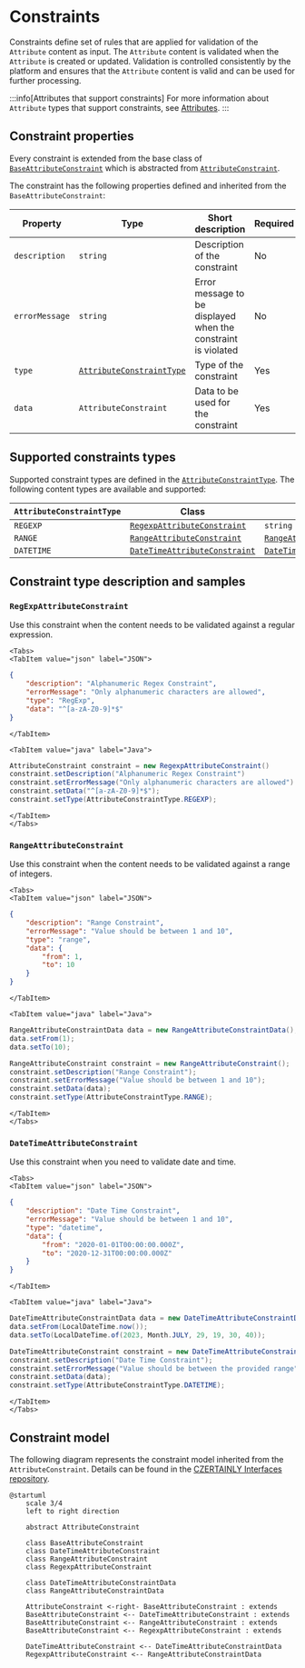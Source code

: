 
# Constraints

Constraints define set of rules that are applied for validation of the `Attribute` content as input. The `Attribute` content is validated when the `Attribute` is created or updated. Validation is controlled consistently by the platform and ensures that the `Attribute` content is valid and can be used for further processing.

:::info[Attributes that support constraints]
For more information about `Attribute` types that support constraints, see [Attributes](attributes).
:::

## Constraint properties

Every constraint is extended from the base class of [`BaseAttributeConstraint`](https://github.com/3KeyCompany/CZERTAINLY-Interfaces/blob/master/src/main/java/com/czertainly/api/model/common/attribute/v2/constraint/BaseAttributeConstraint.java) which is abstracted from [`AttributeConstraint`](https://github.com/3KeyCompany/CZERTAINLY-Interfaces/blob/master/src/main/java/com/czertainly/api/model/common/attribute/v2/constraint/AttributeConstraint.java).

The constraint has the following properties defined and inherited from the `BaseAttributeConstraint`:

| Property       | Type                                                      | Short description                                             | Required                                      |
|----------------|-----------------------------------------------------------|---------------------------------------------------------------|-----------------------------------------------|
| `description`  | `string`                                                  | Description of the constraint                                 | <span class="badge badge--danger">No</span>   |
| `errorMessage` | `string`                                                  | Error message to be displayed when the constraint is violated | <span class="badge badge--danger">No</span>   |
| `type`         | [`AttributeConstraintType`](#supported-constraints-types) | Type of the constraint                                        | <span class="badge badge--success">Yes</span> |
| `data`         | `AttributeConstraint`                                     | Data to be used for the constraint                            | <span class="badge badge--success">Yes</span> |

## Supported constraints types

Supported constraint types are defined in the [`AttributeConstraintType`](https://github.com/3KeyCompany/CZERTAINLY-Interfaces/blob/master/src/main/java/com/czertainly/api/model/common/attribute/v2/constraint/AttributeConstraintType.java). The following content types are available and supported:

| `AttributeConstraintType` | Class                                                                                                                                                                                                    | Data                                                                                                                                                                                                                   |
|---------------------------|----------------------------------------------------------------------------------------------------------------------------------------------------------------------------------------------------------|------------------------------------------------------------------------------------------------------------------------------------------------------------------------------------------------------------------------|
| `REGEXP`                  | [`RegexpAttributeConstraint`](https://github.com/3KeyCompany/CZERTAINLY-Interfaces/blob/master/src/main/java/com/czertainly/api/model/common/attribute/v2/constraint/RegexpAttributeConstraint.java)     | `string`                                                                                                                                                                                                               |
| `RANGE`                   | [`RangeAttributeConstraint`](https://github.com/3KeyCompany/CZERTAINLY-Interfaces/blob/master/src/main/java/com/czertainly/api/model/common/attribute/v2/constraint/RangeAttributeConstraint.java)       | [`RangeAttributeConstraintData`](https://github.com/3KeyCompany/CZERTAINLY-Interfaces/blob/master/src/main/java/com/czertainly/api/model/common/attribute/v2/constraint/data/RangeAttributeConstraintData.java)       |
| `DATETIME`                | [`DateTimeAttributeConstraint`](https://github.com/3KeyCompany/CZERTAINLY-Interfaces/blob/master/src/main/java/com/czertainly/api/model/common/attribute/v2/constraint/DateTimeAttributeConstraint.java) | [`DateTimeAttributeConstraintData`](https://github.com/3KeyCompany/CZERTAINLY-Interfaces/blob/master/src/main/java/com/czertainly/api/model/common/attribute/v2/constraint/data/DateTimeAttributeConstraintData.java) |

## Constraint type description and samples

### `RegExpAttributeConstraint`

Use this constraint when the content needs to be validated against a regular expression.

```mdx-code-block
<Tabs>
<TabItem value="json" label="JSON">
```

```json
{
    "description": "Alphanumeric Regex Constraint",
    "errorMessage": "Only alphanumeric characters are allowed",
    "type": "RegExp",
    "data": "^[a-zA-Z0-9]*$"
}
```

```mdx-code-block
</TabItem>

<TabItem value="java" label="Java">
```

```java
AttributeConstraint constraint = new RegexpAttributeConstraint()
constraint.setDescription("Alphanumeric Regex Constraint")
constraint.setErrorMessage("Only alphanumeric characters are allowed")
constraint.setData("^[a-zA-Z0-9]*$");
constraint.setType(AttributeConstraintType.REGEXP);
```

```mdx-code-block
</TabItem>
</Tabs>
```

### `RangeAttributeConstraint`

Use this constraint when the content needs to be validated against a range of integers.

```mdx-code-block
<Tabs>
<TabItem value="json" label="JSON">
```

```json
{
    "description": "Range Constraint",
    "errorMessage": "Value should be between 1 and 10",
    "type": "range",
    "data": {
        "from": 1,
        "to": 10
    }
}
```

```mdx-code-block
</TabItem>

<TabItem value="java" label="Java">
```
    
```java
RangeAttributeConstraintData data = new RangeAttributeConstraintData();
data.setFrom(1);
data.setTo(10);

RangeAttributeConstraint constraint = new RangeAttributeConstraint();
constraint.setDescription("Range Constraint");
constraint.setErrorMessage("Value should be between 1 and 10");
constraint.setData(data);
constraint.setType(AttributeConstraintType.RANGE);
```

```mdx-code-block
</TabItem>
</Tabs>
```

### `DateTimeAttributeConstraint`

Use this constraint when you need to validate date and time.

```mdx-code-block
<Tabs>
<TabItem value="json" label="JSON">
```

```json
{
    "description": "Date Time Constraint",
    "errorMessage": "Value should be between 1 and 10",
    "type": "datetime",
    "data": {
        "from": "2020-01-01T00:00:00.000Z",
        "to": "2020-12-31T00:00:00.000Z"
    }
}
```

```mdx-code-block
</TabItem>

<TabItem value="java" label="Java">
```
    
```java
DateTimeAttributeConstraintData data = new DateTimeAttributeConstraintData();
data.setFrom(LocalDateTime.now());
data.setTo(LocalDateTime.of(2023, Month.JULY, 29, 19, 30, 40));

DateTimeAttributeConstraint constraint = new DateTimeAttributeConstraint();
constraint.setDescription("Date Time Constraint");
constraint.setErrorMessage("Value should be between the provided range");
constraint.setData(data);
constraint.setType(AttributeConstraintType.DATETIME);
```

```mdx-code-block
</TabItem>
</Tabs>
```

## Constraint model

The following diagram represents the constraint model inherited from the `AttributeConstraint`. Details can be found in the [CZERTAINLY Interfaces repository](https://github.com/3KeyCompany/CZERTAINLY-Interfaces/tree/master/src/main/java/com/czertainly/api/model/common/attribute/v2/constraint).

```plantuml
@startuml
    scale 3/4
    left to right direction

    abstract AttributeConstraint
    
    class BaseAttributeConstraint
    class DateTimeAttributeConstraint
    class RangeAttributeConstraint
    class RegexpAttributeConstraint
    
    class DateTimeAttributeConstraintData
    class RangeAttributeConstraintData
  
    AttributeConstraint <-right- BaseAttributeConstraint : extends
    BaseAttributeConstraint <-- DateTimeAttributeConstraint : extends
    BaseAttributeConstraint <-- RangeAttributeConstraint : extends
    BaseAttributeConstraint <-- RegexpAttributeConstraint : extends
    
    DateTimeAttributeConstraint <-- DateTimeAttributeConstraintData
    RegexpAttributeConstraint <-- RangeAttributeConstraintData
```